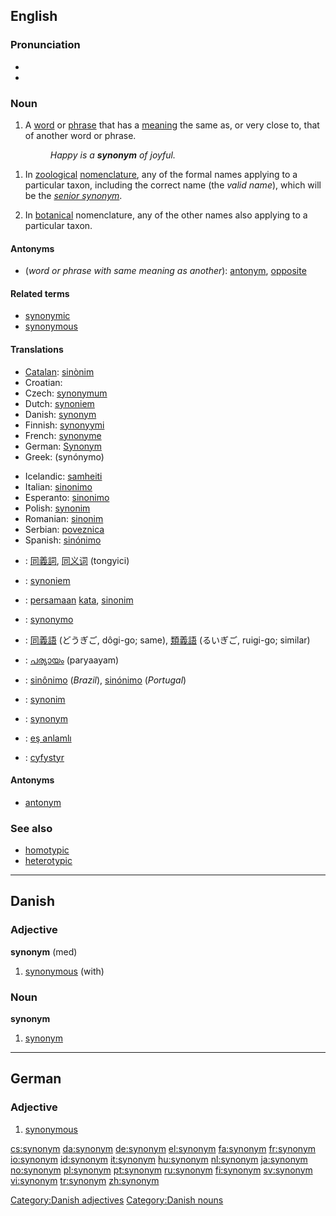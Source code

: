 {{see|Synonym}}

==English==
{{wikipedia}}

===Pronunciation===
*{{IPA|/ˈsɪnənɪm/}}
*{{audio|en-us-synonym.ogg|Audio (US)}}

===Noun===
{{en-noun}}

# A [[word]] or [[phrase]] that has a [[meaning]] the same as, or very close to, that of another word or phrase. <!-- encyclopedic info snipped: A given word may have between [[zero]] and multiple synonyms. The opposite (or antonym) of a synonym is an [[antonym]].-->
#: ''Happy is a '''synonym''' of joyful.''
<!--
# {{rare}} One of two or more words with the same meaning but in different languages; a [[heteronym]]. (This is wrong - isn't it. Heteronyms are words that are spelled alike, but have different meanings
-->
# {{zoology}} In [[zoological]] [[nomenclature]], any of the formal names applying to a particular taxon, including the correct name (the ''valid name''), which will be the ''[[senior synonym]]''.
# {{botany}} In [[botanical]] nomenclature, any of the other names also applying to a particular taxon.<!--encyclopedic info? Synonyms will usually be formally accepted (i.e. validly published), but "unpublished" names (having the form of a formal name), will often be cited as synonyms.-->

====Antonyms====
*(''word or phrase with same meaning as another''): [[antonym]], [[opposite]]

====Related terms====
*[[synonymic]]
*[[synonymous]]

====Translations====
{{trans-top|word with same meaning as another}}
*[[Catalan]]: [[sinònim]] {{m}}
*Croatian: {{t-|hr|sinonim|m}}
*Czech: [[synonymum]] {{n}}
*Dutch: [[synoniem]] {{n}}
*Danish: [[#Danish|synonym]] {{n}}
*Finnish: [[synonyymi]]
*French: [[synonyme]] {{m}}
*German: [[Synonym]] {{n}}
*Greek: {{t|el|συνώνυμο|n}} (synónymo)
{{trans-mid}}
*Icelandic: [[samheiti]] {{n}}
*Italian: [[sinonimo]] {{m}}
*Esperanto: [[sinonimo]]
*Polish: [[synonim]] {{m}}
*Romanian: [[sinonim]] {{n}}
*Serbian: [[poveznica]] {{f}}
*Spanish: [[sinónimo]] {{m}}
{{trans-bottom}}

{{trans-top|in zoological nomenclature}}
{{trans-mid}}
{{trans-bottom}}

{{trans-top|in botanical nomenclature}}
{{trans-mid}}
{{trans-bottom}}

{{checktrans}}
{{trans-top|translations to be checked}}
*{{ttbc|Chinese}}: [[同義詞]], [[同义词]] (tongyici)
*{{ttbc|Dutch}}: [[synoniem]] {{n}}
*{{ttbc|Indonesian}}: [[sama|persamaan]] [[kata]], [[sinonim]]
*{{ttbc|Interlingua}}: [[synonymo]]
*{{ttbc|Japanese}}: [[同義語]] (どうぎご, dôgi-go; same), [[類義語]] (るいぎご, ruigi-go; similar)
*{{ttbc|Malayalam}}: [[പര്യായം]] (paryaayam)
*{{ttbc|Portuguese}}: [[sinônimo]] (''Brazil''), [[sinónimo]] (''Portugal'')
*{{ttbc|Polish}}: [[synonim]] {{m}}
*{{ttbc|Swedish}}: [[#Swedish|synonym]]
*{{ttbc|Turkish}}: [[eş anlamlı]]
*{{ttbc|Welsh}}: [[cyfystyr]]
{{trans-bottom}}

====Antonyms====
*[[antonym]]

===See also===
*[[homotypic]]
*[[heterotypic]]

----

==Danish==

===Adjective===
'''synonym''' (med)

# [[synonymous]] (with)

===Noun===
'''synonym''' {{n}}

# [[#English|synonym]]

[[Category:Danish adjectives]]
[[Category:Danish nouns]]

----

==German==

===Adjective===
{{de-adj|-}}

# [[synonymous]]

[[cs:synonym]]
[[da:synonym]]
[[de:synonym]]
[[el:synonym]]
[[fa:synonym]]
[[fr:synonym]]
[[io:synonym]]
[[id:synonym]]
[[it:synonym]]
[[hu:synonym]]
[[nl:synonym]]
[[ja:synonym]]
[[no:synonym]]
[[pl:synonym]]
[[pt:synonym]]
[[ru:synonym]]
[[fi:synonym]]
[[sv:synonym]]
[[vi:synonym]]
[[tr:synonym]]
[[zh:synonym]]